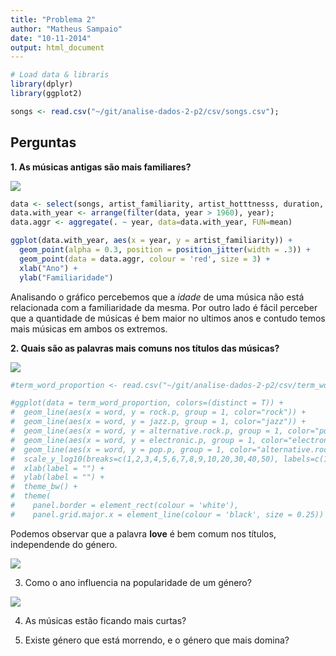 ```yaml
---
title: "Problema 2"
author: "Matheus Sampaio"
date: "10-11-2014"
output: html_document
---
```



```r
# Load data & libraris
library(dplyr)
library(ggplot2)

songs <- read.csv("~/git/analise-dados-2-p2/csv/songs.csv");
```

## Perguntas

**1. As músicas antigas são mais familiares?**

![](img/1.JPG)

```r

data <- select(songs, artist_familiarity, artist_hotttnesss, duration, year);
data.with_year <- arrange(filter(data, year > 1960), year);
data.aggr <- aggregate(. ~ year, data=data.with_year, FUN=mean)

ggplot(data.with_year, aes(x = year, y = artist_familiarity)) +
  geom_point(alpha = 0.3, position = position_jitter(width = .3)) +
  geom_point(data = data.aggr, colour = 'red', size = 3) +
  xlab("Ano") +
  ylab("Familiaridade")
```

Analisando o gráfico percebemos que a *idade* de uma música não está relacionada com a familiaridade da mesma. Por outro lado é fácil perceber que a quantidade de músicas é bem maior no ultimos anos e contudo temos mais músicas em ambos os extremos.

**2. Quais são as palavras mais comuns nos títulos das músicas?**

![](img/2.JPG)

```r
#term_word_proportion <- read.csv("~/git/analise-dados-2-p2/csv/term_word_proportion.csv")

#ggplot(data = term_word_proportion, colors=(distinct = T)) +
#  geom_line(aes(x = word, y = rock.p, group = 1, color="rock")) +
#  geom_line(aes(x = word, y = jazz.p, group = 1, color="jazz")) +
#  geom_line(aes(x = word, y = alternative.rock.p, group = 1, color="pop")) +
#  geom_line(aes(x = word, y = electronic.p, group = 1, color="electronic")) +
#  geom_line(aes(x = word, y = pop.p, group = 1, color="alternative.rock")) +
#  scale_y_log10(breaks=c(1,2,3,4,5,6,7,8,9,10,20,30,40,50), labels=c(1,2,3,4,5,6,7,8,9,10,20,30,40,50)) +
#  xlab(label = "") +
#  ylab(label = "") +
#  theme_bw() +
#  theme(
#    panel.border = element_rect(colour = 'white'),
#    panel.grid.major.x = element_line(colour = 'black', size = 0.25))
```

Podemos observar que a palavra **love** é bem comum nos títulos, independende do género.

![](img/term_words.png)

3. Como o ano influencia na popularidade de um género?

![](img/3.JPG)

4. As músicas estão ficando mais curtas?

5. Existe género que está morrendo, e o género que mais domina?

